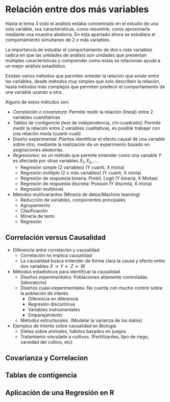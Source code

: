 # Relación entre dos más variables 

Hasta el tema 3 todo el análisis estaba concentrado en el estudio de una sola variable, sus características, como resumirle, como aproximarla mediante una muestra aleatoria. En esta apartado ahora se estudiara el comportamiento simultaneo de 2 o más variables.

La importancia de estudiar el comportamiento de dos o más variables radica en que las unidades de análisis son unidades que presentan múltiples características y comprender como estas se relacionan ayuda a un mejor análisis estadístico.  

Existen varios métodos que permiten enteder la relación que existe entre las variables, desde métodos muy simples que solo describen la relación, hasta métodos más complejos que permiten predecir el comportamiento de una variable usando a otra. 

Alguno de estos métodos son:

  * *Correlación o covarianza*: Permite medir la relación (lineal) entre 2 variables cuantitativas 
  * *Tablas de contigencia* (test de independencia, chi-cuadrado): Permite medir la relación entre 2 variables cualitativas, es posible trabajar con una relación mixta (cuanti-cuali)
  * Diseño experimental: Plantea identificar el efecto causal de una variable sobre otro, mediante la realización de un experimento basado en asignaciones aleatorias. 
  * *Regresiones*: es un método que permite entender como una variable $Y$ es afectada por otras variables $X_1,X_2, \ldots$. 
    + Regresión simple (2 variables) (Y cuanti, X mixta)
    + Regresión múltiple (2 o más variables) (Y cuanti, X mixta)
    + Regresión de respuesta binaria: Probit, Logit (Y binaria, X Mixtas)
    + Regresión de respuesta discreta: Poisson (Y discreta, X mixta)
    + Regresión multinivel. 
  * Métodos multivariantes (Minería de datos/Machine learning)
    + Reducción de variables, componentes principales
    + Agrupamiento
    + Clasificación
    + Minería de texto
    + Regresión

## Correlación versus Causalidad

  * Diferencia entre correlación y causalidad
    - Correlación no implica causalidad
    - La causalidad busca entender de forma clara la causa y efecto entre dos variables $X\rightarrow Y \leftarrow Z \leftarrow W$
  * Métodos estadísticos para identificar la causalidad
    - *Diseños experimentales:* Poblaciones altamente controladas (laboratorio) 
    - Diseños cuasi-experimentales: No cuenta con mucho control sobre la población de interés
      * Diferencia en diferencia
      * Regresión discontinua
      * Variables instrumentales
      * Emparejamiento
    - Métodos estructurales. (Modelar la varianza de los datos)
  * Ejemplos de interés sobre causalidad en Biología
    - Dietas sobre animales, hábitos basados en juegos
    - Tratamiento vinculado a cultivos. (Fertilizantes, tipo de riego, variedad del cultivo, etc)
    
## Covarianza y Correlacion 

## Tablas de contigencia 

## Aplicación de una Regresión en R
